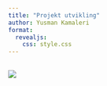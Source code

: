 ```yaml
---
title: "Projekt utvikling"
author: Yusman Kamaleri
format:
  revealjs:
    css: style.css
---
```


## {.center} 

![](img/process.png)
